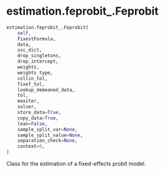 # estimation.feprobit_.Feprobit { #pyfixest.estimation.feprobit_.Feprobit }

```python
estimation.feprobit_.Feprobit(
    self,
    FixestFormula,
    data,
    ssc_dict,
    drop_singletons,
    drop_intercept,
    weights,
    weights_type,
    collin_tol,
    fixef_tol,
    lookup_demeaned_data,
    tol,
    maxiter,
    solver,
    store_data=True,
    copy_data=True,
    lean=False,
    sample_split_var=None,
    sample_split_value=None,
    separation_check=None,
    context=0,
)
```

Class for the estimation of a fixed-effects probit model.